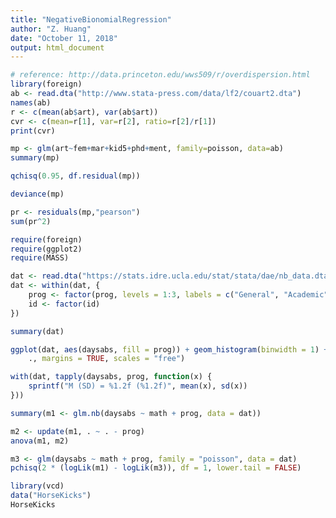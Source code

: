 ```yaml
---
title: "NegativeBionomialRegression"
author: "Z. Huang"
date: "October 11, 2018"
output: html_document
---
```


```r
# reference: http://data.princeton.edu/wws509/r/overdispersion.html
library(foreign)
ab <- read.dta("http://www.stata-press.com/data/lf2/couart2.dta")
names(ab)
r <- c(mean(ab$art), var(ab$art))
cvr <- c(mean=r[1], var=r[2], ratio=r[2]/r[1])
print(cvr)
```

```r
mp <- glm(art~fem+mar+kid5+phd+ment, family=poisson, data=ab)
summary(mp)

qchisq(0.95, df.residual(mp))

deviance(mp)

pr <- residuals(mp,"pearson")
sum(pr^2)
```

```r
require(foreign)
require(ggplot2)
require(MASS)
```

```r
dat <- read.dta("https://stats.idre.ucla.edu/stat/stata/dae/nb_data.dta")
dat <- within(dat, {
    prog <- factor(prog, levels = 1:3, labels = c("General", "Academic", "Vocational"))
    id <- factor(id)
})

summary(dat)
```

```r
ggplot(dat, aes(daysabs, fill = prog)) + geom_histogram(binwidth = 1) + facet_grid(prog ~ 
    ., margins = TRUE, scales = "free")
```

```r
with(dat, tapply(daysabs, prog, function(x) {
    sprintf("M (SD) = %1.2f (%1.2f)", mean(x), sd(x))
}))
```

```r
summary(m1 <- glm.nb(daysabs ~ math + prog, data = dat))
```

```r
m2 <- update(m1, . ~ . - prog)
anova(m1, m2)
```

```r
m3 <- glm(daysabs ~ math + prog, family = "poisson", data = dat)
pchisq(2 * (logLik(m1) - logLik(m3)), df = 1, lower.tail = FALSE)
```

```r
library(vcd)
data("HorseKicks")
HorseKicks

```
